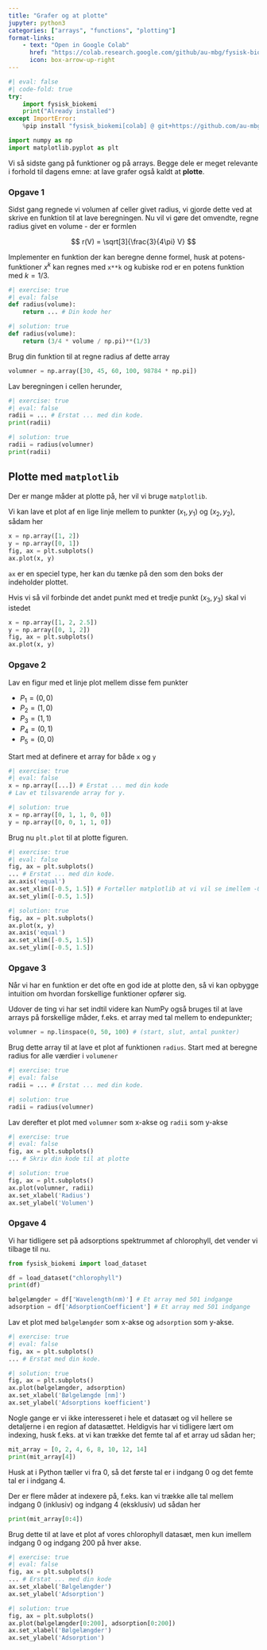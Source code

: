 ```yaml
---
title: "Grafer og at plotte"
jupyter: python3
categories: ["arrays", "functions", "plotting"]
format-links:
    - text: "Open in Google Colab"
      href: "https://colab.research.google.com/github/au-mbg/fysisk-biokemi/blob/built_notebooks/built_notebooks/student/notebook_4.ipynb"
      icon: box-arrow-up-right
---
```


``` python
#| eval: false
#| code-fold: true
try:
    import fysisk_biokemi
    print("Already installed")
except ImportError:
    %pip install "fysisk_biokemi[colab] @ git+https://github.com/au-mbg/fysisk-biokemi.git"
```

```python
import numpy as np
import matplotlib.pyplot as plt
```

Vi så sidste gang på funktioner og på arrays. Begge dele er meget relevante 
i forhold til dagens emne: at lave grafer også kaldt at **plotte**. 

### Opgave 1

Sidst gang regnede vi volumen af celler givet radius, vi gjorde dette ved at 
skrive en funktion til at lave beregningen. Nu vil vi gøre det omvendte, regne 
radius givet en volume - der er formlen

$$
r(V) = \sqrt[3]{\frac{3}{4\pi} V}
$$

Implementer en funktion der kan beregne denne formel, husk at potens-funktioner $x^k$ kan 
regnes med `x**k` og kubiske rod er en potens funktion med $k=1/3$.

```python
#| exercise: true
#| eval: false
def radius(volume):
    return ... # Din kode her
```

```python
#| solution: true
def radius(volume):
    return (3/4 * volume / np.pi)**(1/3)
```


Brug din funktion til at regne radius af dette array 

```python
volumner = np.array([30, 45, 60, 100, 98784 * np.pi])
```

Lav beregningen i cellen herunder,

```python
#| exercise: true
#| eval: false
radii = ... # Erstat ... med din kode.
print(radii)
```

```python
#| solution: true
radii = radius(volumner)
print(radii)
```

## Plotte med `matplotlib`

Der er mange måder at plotte på, her vil vi bruge `matplotlib`.

Vi kan lave et plot af en lige linje mellem to punkter $(x_1, y_1)$ og $(x_2, y_2)$,
sådam her

```python
x = np.array([1, 2])
y = np.array([0, 1])
fig, ax = plt.subplots()
ax.plot(x, y)
```

::: {.callout-note}

`ax` er en speciel type, her kan du tænke på den som den boks der indeholder plottet. 

::: 

Hvis vi så vil forbinde det andet punkt med et tredje punkt $(x_3, y_3)$ skal vi istedet 

```python
x = np.array([1, 2, 2.5])
y = np.array([0, 1, 2])
fig, ax = plt.subplots()
ax.plot(x, y)
```

### Opgave 2

Lav en figur med et linje plot mellem disse fem punkter

- $P_1 = (0, 0)$
- $P_2 = (1, 0)$
- $P_3 = (1, 1)$
- $P_4 = (0, 1)$
- $P_5 = (0, 0)$

Start med at definere et array for både `x` og `y`

```python
#| exercise: true
#| eval: false
x = np.array([...]) # Erstat ... med din kode
# Lav et tilsvarende array for y.
```

```python
#| solution: true
x = np.array([0, 1, 1, 0, 0])
y = np.array([0, 0, 1, 1, 0])
```
Brug nu `plt.plot` til at plotte figuren. 

```python
#| exercise: true
#| eval: false
fig, ax = plt.subplots()
... # Erstat ... med din kode.
ax.axis('equal')
ax.set_xlim([-0.5, 1.5]) # Fortæller matplotlib at vi vil se imellem -0.5 og 1.5 på x-aksen
ax.set_ylim([-0.5, 1.5])
```

```python
#| solution: true
fig, ax = plt.subplots()
ax.plot(x, y)
ax.axis('equal')
ax.set_xlim([-0.5, 1.5])
ax.set_ylim([-0.5, 1.5])
```
### Opgave 3

Når vi har en funktion er det ofte en god ide at plotte den, så vi kan opbygge intuition om 
hvordan forskellige funktioner opfører sig. 

Udover de ting vi har set indtil videre kan NumPy også bruges til at lave arrays 
på forskellige måder, f.eks. et array med tal mellem to endepunkter; 

```python
volumner = np.linspace(0, 50, 100) # (start, slut, antal punkter)
```
Brug dette array til at lave et plot af funktionen `radius`. Start 
med at beregne radius for alle værdier i `volumener`

```python
#| exercise: true
#| eval: false
radii = ... # Erstat ... med din kode.
```

```python
#| solution: true
radii = radius(volumner)
```
Lav derefter et plot med `volumner` som x-akse og `radii` som y-akse

```python
#| exercise: true
#| eval: false
fig, ax = plt.subplots()
... # Skriv din kode til at plotte
```

```python
#| solution: true
fig, ax = plt.subplots()
ax.plot(volumner, radii)
ax.set_xlabel('Radius')
ax.set_ylabel('Volumen')
```

### Opgave 4

Vi har tidligere set på adsorptions spektrummet af chlorophyll, det vender vi tilbage til nu. 

```python
from fysisk_biokemi import load_dataset

df = load_dataset("chlorophyll")
print(df)

bølgelængder = df['Wavelength(nm)'] # Et array med 501 indgange
adsorption = df['AdsorptionCoefficient'] # Et array med 501 indgange
```

Lav et plot med `bølgelængder` som x-akse og `adsorption` som y-akse. 

```python
#| exercise: true
#| eval: false
fig, ax = plt.subplots()
... # Erstat med din kode.
```

```python
#| solution: true
fig, ax = plt.subplots()
ax.plot(bølgelængder, adsorption)
ax.set_xlabel('Bølgelængde [nm]')
ax.set_ylabel('Adsorptions koefficient')
```

Nogle gange er vi ikke interesseret i hele et datasæt og vil hellere se detaljerne 
i en region af datasættet. Heldigvis har vi tidligere lært om indexing, husk 
f.eks. at vi kan trække det femte tal af et array ud sådan her; 

```python
mit_array = [0, 2, 4, 6, 8, 10, 12, 14]
print(mit_array[4])
```

::: {.callout-note}
Husk at i Python tæller vi fra 0, så det første tal er i indgang 0 og det femte tal er i indgang 4. 
::: 

Der er flere måder at indexere på, f.eks. kan vi trække alle tal mellem indgang 0 (inklusiv) og indgang 4 (eksklusiv) ud sådan her
```python
print(mit_array[0:4])
```

Brug dette til at lave et plot af vores chlorophyll datasæt, men kun imellem indgang 0 og indgang 200
på hver akse. 

```python
#| exercise: true
#| eval: false
fig, ax = plt.subplots()
... # Erstat ... med din kode
ax.set_xlabel('Bølgelængder')
ax.set_ylabel('Adsorption')
```

```python
#| solution: true
fig, ax = plt.subplots()
ax.plot(bølgelængder[0:200], adsorption[0:200])
ax.set_xlabel('Bølgelængder')
ax.set_ylabel('Adsorption')
```









